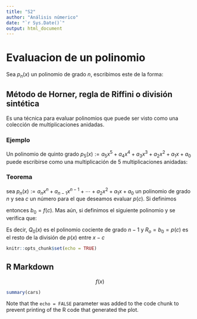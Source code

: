 ```yaml
---
title: "S2"
author: "Análisis númerico"
date: "`r Sys.Date()`"
output: html_document
---
```


# Evaluacion de  un polinomio


Sea $p_n(x)$ un polinomio de grado $n$, escribimos este de la forma:
\begin{equation}
p_n(x):= a_n x^n + a_{n-1}x^{n-1} +\cdots + a_2x^2 + a_{1}x + a_0
\end{equation}

## Método de  Horner, regla de Riffini o división sintética 

Es una técnica  para evaluar polinomios que puede ser visto como una colección 
de multiplicaciones anidadas.


### Ejemplo

Un polinomio de quinto grado $p_5(x):= a_5 x^5 +  a_4x^4 + a_3 x^3+ a_2x^2 + a_{1}x + a_0$ 
puede escribirse como una multiplicación de 5  multiplicaciones anidadas:

\begin{equation}
p_n(x):= ((( a_5 x + a_4x)x + a_3)x + a_2)x +a_1)x + a_0
\end{equation}


### Teorema

sea $p_n(x):= a_n x^n + a_{n-1}x^{n-1} +\cdots + a_2x^2 + a_{1}x + a_0$ 
un polinomio de grado $n$ y sea $c$ un número para el que 
deseamos evaluar $p(c)$. Si definimos 
\begin{align*}
b_n &:= a_n\\
b_{k} &:= a_k + cb_{k+1}, \text{ para } k=n-1,n-2,\ldots, 2,1,0
\end{align*}

entonces $b_0= f(c)$. Mas aún, si definimos el siguiente polinomio
\begin{equation}
Q_o(x):= b_n x^n + b_{n-1}x^{n-1} +\cdots + b_2x^2 + b_{1}x + b_0
\end{equation}
 y 
\begin{equation}
R_0 = b_0
\end{equation}
se verifica que:

\begin{equation}
p(x)= (x-c)Q_o(x)+ R_o
\end{equation}

Es decir, $Q_0(x)$ es el polinomio cociente de grado $n-1$  y $R_o= b_0= p(c)$  es el resto de la división
 de $p(x)$ entre $x-c$
 




```r
knitr::opts_chunk$set(echo = TRUE)
```

## R Markdown




$$f(x)$$

```r
summary(cars)
```


 

Note that the `echo = FALSE` parameter was added to the code chunk to prevent printing of the R code that generated the plot.
